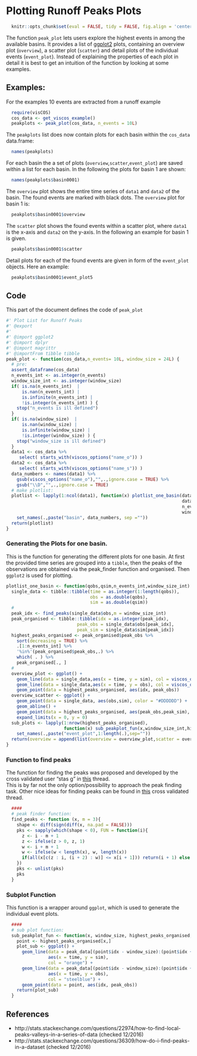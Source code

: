 # Plotting Runoff Peaks Plots

```r
  knitr::opts_chunk$set(eval = FALSE, tidy = FALSE, fig.align = 'center')
```

The function `peak_plot` lets users explore the highest events in
among the available basins. It provides a list of [ggplot2](http://ggplot2.org/)
plots, containing an overview plot (`overview`), a scatter plot (`scatter`)
and detail plots of the individual events (`event_plot`). Instead of
explaining the properties of each plot in detail it is best to get an intuition
of the function by looking at some examples.

## Examples:
For the examples 10 events are extracted from a runoff example
```r
  require(visCOS)
  cos_data <- get_viscos_example()
  peakplots <- peak_plot(cos_data, n_events = 10L)

```

The `peakplots` list does now contain plots for each basin within the
`cos_data` data.frame:
```r
  names(peakplots)
```

For each basin the a set of plots (`overview`,`scatter`,`event_plot`) are saved
within a list for each basin. In the following the plots for basin 1 are shown:
```r
  names(peakplots$basin0001)
```

The `overview` plot shows the entire time series of `data1` and `data2` of the
basin. The found events are marked with black dots. The `overview` plot for
basin 1 is:
```r
  peakplots$basin0001$overview
```

The `scatter` plot shows the found events within a scatter plot, where  `data1`
is the x-axis and `data2` on the y-axis. In the following an example for basin 1
is given.
```r
  peakplots$basin0001$scatter
```

Detail plots for each of the found events are given in form of the `event_plot`
objects. Here an example:
```r
  peakplots$basin0001$event_plot5
```


## Code
This part of the document defines the code of `peak_plot`
```r
#' Plot List for Runoff Peaks
#' @export
#'
#' @import ggplot2
#' @import dplyr
#' @import magrittr
#' @importFrom tibble tibble
peak_plot <- function(cos_data,n_events= 10L, window_size = 24L) {
  # pre:
  assert_dataframe(cos_data)
  n_events_int <- as.integer(n_events)
  window_size_int <- as.integer(window_size)
  if( is.na(n_events_int)  |
      is.nan(n_events_int) |
      is.infinite(n_events_int) |
      !is.integer(n_events_int) ) {
    stop("n_events is ill defined")
  }
  if( is.na(window_size)  |
      is.nan(window_size) |
      is.infinite(window_size) |
      !is.integer(window_size) ) {
    stop("window_size is ill defined")
  }
  data1 <- cos_data %>%
     select( starts_with(viscos_options("name_o")) )
  data2 <- cos_data %>%
     select( starts_with(viscos_options("name_s")) )
  data_numbers <- names(data1) %>%
    gsub(viscos_options("name_o"),"",.,ignore.case = TRUE) %>%
    gsub("\\D","",.,ignore.case = TRUE)
  # make plotlist:
  plotlist <- lapply(1:ncol(data1), function(x) plotlist_one_basin(data1[,x],
                                                                   data2[,x],
                                                                   n_events_int,
                                                                   window_size_int)) %>%
    set_names(.,paste("basin", data_numbers, sep =""))
  return(plotlist)
}
```

### Generating the Plots for one basin.
This is the function for generating the different plots for one basin.
At first the provided time series are grouped into a `tibble`, then the
peaks of the observations are obtained via the peak_finder function and
organised. Then `ggplot2` is used for plotting.
```r
plotlist_one_basin <- function(qobs,qsim,n_events_int,window_size_int) {
  single_data <- tibble::tibble(time = as.integer(1:length(qobs)),
                                obs = as.double(qobs),
                                sim = as.double(qsim))
  #
  peak_idx <- find_peaks(single_data$obs,m = window_size_int)
  peak_organised <- tibble::tibble(idx = as.integer(peak_idx),
                           peak_obs = single_data$obs[peak_idx],
                           peak_sim = single_data$sim[peak_idx])
  highest_peaks_organised <- peak_organised$peak_obs %>%
    sort(decreasing = TRUE) %>%
    .[1:n_events_int] %>%
    '%in%'(peak_organised$peak_obs,.) %>%
    which( . ) %>%
    peak_organised[., ]
  #
  overview_plot <- ggplot() +
    geom_line(data = single_data,aes(x = time, y = sim), col = viscos_options("color_s")) +
    geom_line(data = single_data,aes(x = time, y = obs), col = viscos_options("color_o")) +
    geom_point(data = highest_peaks_organised, aes(idx, peak_obs))
  overview_scatter <- ggplot() +
    geom_point(data = single_data, aes(obs,sim), color = "#DDDDDD") +
    geom_abline() +
    geom_point(data = highest_peaks_organised, aes(peak_obs,peak_sim), size = 4) +
    expand_limits(x = 0, y = 0)
  sub_plots <- lapply(1:nrow(highest_peaks_organised),
                      function(x) sub_peakplot_fun(x,window_size_int,highest_peaks_organised,single_data) ) %>%
    set_names(.,paste("event_plot",1:length(.),sep=""))
  return(overview = append(list(overview = overview_plot,scatter = overview_scatter), sub_plots))
}
```

### Function to find peaks
The function for finding the peaks was proposed and developed by the cross validated user "stas g" in [this](http://stats.stackexchange.com/questions/22974/how-to-find-local-peaks-valleys-in-a-series-of-data)
thread.  
This is by far not the only option/possibility to approach the peak finding task.
Other nice ideas for finding peaks can be found in [this](http://stats.stackexchange.com/questions/36309/how-do-i-find-peaks-in-a-dataset)
cross validated thread.

```r
  ####
  # peak finder function:
  find_peaks <- function (x, m = 3){
    shape <- diff(sign(diff(x, na.pad = FALSE)))
    pks <- sapply(which(shape < 0), FUN = function(i){
      z <- i - m + 1
      z <- ifelse(z > 0, z, 1)
      w <- i + m + 1
      w <- ifelse(w < length(x), w, length(x))
      if(all(x[c(z : i, (i + 2) : w)] <= x[i + 1])) return(i + 1) else return(numeric(0))
    })
    pks <- unlist(pks)
    pks
  }
```

### Subplot Function
This function is a wrapper around `ggplot`, which is used to generate the
individual event plots.
```r
  ####
  # sub plot function:
  sub_peakplot_fun <- function(x, window_size, highest_peaks_organised, peak_data) {
    point <- highest_peaks_organised[x,]
    plot_sub <- ggplot() +
      geom_line(data = peak_data[(point$idx - window_size):(point$idx + window_size),],
                aes(x = time, y = sim),
                col = "orange") +
      geom_line(data = peak_data[(point$idx - window_size):(point$idx + window_size),],
                aes(x = time, y = obs),
                col = "steelblue") +
      geom_point(data = point, aes(idx, peak_obs))
    return(plot_sub)
  }
```
## References
- http://stats.stackexchange.com/questions/22974/how-to-find-local-peaks-valleys-in-a-series-of-data (checked 12/2016)
- http://stats.stackexchange.com/questions/36309/how-do-i-find-peaks-in-a-dataset (checked 12/2016)
